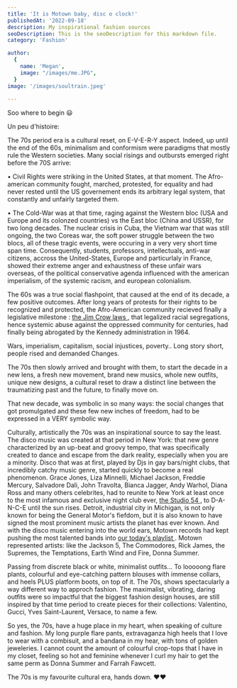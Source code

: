 ```yaml
---
title: 'It is Motown baby, disc o clock!'
publishedAt: '2022-09-18'
description: My inspirational fashion sources
seoDescription: This is the seoDescription for this markdown file.
category: 'Fashion'

author:
  {
    name: 'Megan',
    image: "/images/me.JPG",
  }
image: '/images/soultrain.jpeg'
  
---
```


Soo where to begin 😃

Un peu d'histoire: 

The 70s period era is a cultural reset, on E-V-E-R-Y aspect. Indeed, up until the end of the 60s, minimalism and conformism were paradigms that
mostly rule the Western societies. Many social risings and outbursts emerged right before the 70S arrive:

• Civil Rights were striking in the United States, at that moment. The Afro-american community fought, marched, protested, for equality
and had never rested until the US governement ends its arbitrary legal system, that constantly and unfairly targeted them.

• The Cold-War was at that time, raging against the Western bloc (USA and Europe and its colonzed countries) vs the East bloc (China and USSR), for two long decades. The nuclear crisis in Cuba, the Vietnam war that was still ongoing, the two Coreas war, the soft power struggle between the two blocs, 
all of these tragic events, were occuring in a very very short time span time. Consequently, students, professors, intellectuals, anti-war citizens, accross the United-States, Europe and particurlaly 
in France, showed their extreme anger and exhaustness of these unfair wars overseas, of the political conservative agenda influenced with the american imperialism, of the systemic racism, and european colonialism. 

The 60s was a true social flashpoint, that caused at the end of its decade, a few positive outcomes. After long years of protests for their rights to
be recognized and protected, the Afro-American community recieved finally a legislative milestone : <a href="https://www.britannica.com/event/Jim-Crow-law"> the Jim Crow laws </a>, that legalized racial segregations, hence systemic abuse against the oppressed community for centuries, had finally being abrogated by the Kennedy administration in 1964.

Wars, imperialism, capitalism, social injustices, poverty.. Long story short, people rised and demanded Changes.

The 70s then slowly arrived and brought with them, to start the decade in a new lens, a fresh new movement, brand new musics, whole new outfits, unique new designs, a cultural reset
to draw a distinct line between the traumatizing past and the future, to finally move on.

That new decade, was symbolic in so many ways: the social changes that got promulgated and these few new inches of freedom, had to be expressed in a VERY symbolic way.

Culturally, artistically the 70s was an inspirational source to say the least. The disco music was created at that period in New York: that new genre 
characterized by an up-beat and groovy tempo, that was specifically created to dance and escape from the dark reality, especially when you are a minority. Disco that was at first, played by Djs in gay bars/night clubs, 
that incredibly catchy music genre, started quickly to become a real phenomenon. Grace Jones, Liza Minnelli, Michael Jackson, Freddie Mercury, Salvadore Dali, John Travolta, Bianca Jagger, Andy Warhol, Diana Ross and many others celebrites, had to reunite to New York at least once to the most infamous and exclusive night club ever, <a href="https://cfda.com/news/cfda-decades-the-seventies-disco-glitter-studio-54"> the Studio 54 </a>, 
to D-A-N-C-E until the sun rises. Detroit, industrial city in Michigan, is not only known for being the General Motor's fiefdom, but it is also known to have signed the most prominent music artists the planet has ever known.
And with the disco music entering into the world ears, Motown records had kept pushing the most talented bands into  <a href="https://www.youtube.com/watch?v=U_s9QFJUTZ4"> our today's playlist </a>. 
Motown represented artists: like the Jackson 5, The Commodores, Rick James, the Supremes, the Temptations, Earth Wind and Fire, Donna Summer.


Passing from discrete black or white, minimalist outfits... To looooong flare plants, colourful and eye-catching pattern blouses with immense collars, and heels PLUS platform boots, on top of it. The 70s, shows spectacularly 
a way different way to approch fashion. The maximalist, vibrating, daring outfits were so impactful that the biggest fashion design houses, are still inspired by that time period
to create pieces for their collections: Valentino, Gucci, Yves Saint-Laurent, Versace, to name a few.

So yes, the 70s, have a huge place in my heart, when speaking of culture and fashion. My long purple flare pants, extravaganza high heels that I love to wear with a combisuit, and a bandana in my hear, with tons of golden jeweleries.
I cannot count the amount of colourful crop-tops that I have in my closet, feeling so hot and feminine whenever I curl my hair to get the same perm as Donna Summer and Farrah Fawcett. 

The 70s is my favourite cultural era, hands down. ❤️❤️











 


